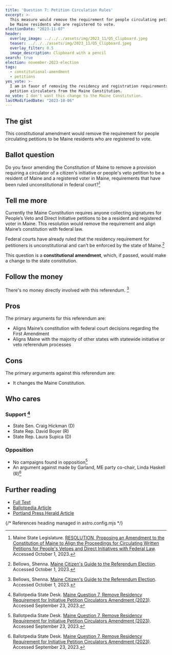```yaml
---
title: 'Question 7: Petition Circulation Rules'
excerpt: >-
  This measure would remove the requirement for people circulating petitions to
  be Maine residents who are registered to vote.
electionDate: "2023-11-07"
header:
  overlay_image: ../../../assets/img/2023_11/Q5_Clipboard.jpeg
  teaser: ../../../assets/img/2023_11/Q5_Clipboard.jpeg
  overlay_filter: 0.5
  image_description: Clipboard with a pencil
search: true
election: november-2023-election
tags:
  - constitutional-amendment
  - petitions
yes_vote: >-
  I am in favor of removing the residency and registration requirements for
  petition circulators from the Maine Constitution.
no_vote: I don't want this change to the Maine Constitution.
lastModifiedDate: "2023-10-06"
---
```


## The gist

This constitutional amendment would remove the requirement for people circulating petitions to be Maine residents who are registered to vote.

## Ballot question

Do you favor amending the Constitution of Maine to remove a provision requiring a circulator of a citizen's initiative or people's veto petition to be a resident of Maine and a registered voter in Maine, requirements that have been ruled unconstitutional in federal court?[^1]

<YesNoTable yesContent={frontmatter.yes_vote} noContent={frontmatter.no_vote} />

## Tell me more

Currently the Maine Constitution requires anyone collecting signatures for People’s Veto and Direct Initiative petitions to be a resident and registered voter in Maine. This resolution would remove the requirement and align Maine’s constitution with federal law.

Federal courts have already ruled that the residency requirement for petitioners is unconstitutional and can’t be enforced by the state of Maine.[^3]

This question is a **constitutional amendment**, which, if passed, would make a change to the state constitution.

## Follow the money

There's no money directly involved with this referendum. [^3]

## Pros

The primary arguments for this referendum are:

- Aligns Maine’s constitution with federal court decisions regarding the First Amendment
- Aligns Maine with the majority of other states with statewide initiative or veto referendum processes

## Cons

The primary arguments against this referendum are:

- It changes the Maine Constitution.

## Who cares

### Support [^2]

- State Sen. Craig Hickman (D)
- State Rep. David Boyer (R)
- State Rep. Laura Supica (D)

### Opposition

- No campaigns found in opposition[^2]
- An argument against made by Garland, ME party co-chair, Linda Haskell (R)[^2]

## Further reading

- [Full Text](https://legislature.maine.gov/bills/getPDF.asp?paper=SP0597&item=1&snum=131)<br />
- [Ballotpedia Article](<https://ballotpedia.org/Maine_Question_7,_Remove_Residency_Requirement_for_Initiative_Petition_Circulators_Amendment_(2023)>)<br />
- [Portland Press Herald Article](https://www.pressherald.com/2023/10/06/questions-5-through-8-what-you-need-to-know-about-the-proposed-constitutional-amendments/)

{/* References heading managed in astro.config.mjs */}
[^1]: Maine State Legislature. [RESOLUTION, Proposing an Amendment to the Constitution of Maine to Align the Proceedings for Circulating Written Petitions for People's Vetoes and Direct Initiatives with Federal Law](https://legislature.maine.gov/bills/getPDF.asp?paper=SP0597&item=1&snum=131).  Accessed October 1, 2023.
[^2]: Ballotpedia State Desk. [Maine Question 7, Remove Residency Requirement for Initiative Petition Circulators Amendment (2023)](https://ballotpedia.org/Maine_Question_7,_Remove_Residency_Requirement_for_Initiative_Petition_Circulators_Amendment_(2023)). Accessed September 23, 2023.
[^3]: Bellows, Shenna. [Maine Citizen's Guide to the Referendum Election](https://www.maine.gov/sos/cec/elec/upcoming/pdf/citizensguide23.pdf). Accessed October 1, 2023.
[^4]: Ohm, Rachel. [Questions 5 through 8: What you need to know about the proposed constitutional amendments](https://www.pressherald.com/2023/10/06/questions-5-through-8-what-you-need-to-know-about-the-proposed-constitutional-amendments/). Portland Press Herald. Accessed October 6, 2023.
